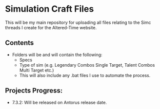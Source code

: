 # **Simulation Craft Files**

This will be my main repository for uploading all files relating to the Simc threads I create for the Altered-Time website. 

## **Contents**

- Folders will be and will contain the following:
    * Specs
    * Type of sim (e.g. Legendary Combos Single Target, Talent Combos Multi Target etc.)
    * This will also include any .bat files I use to automate the process.

## **Projects Progress:**

- 7.3.2: Will be released on Antorus release date.

